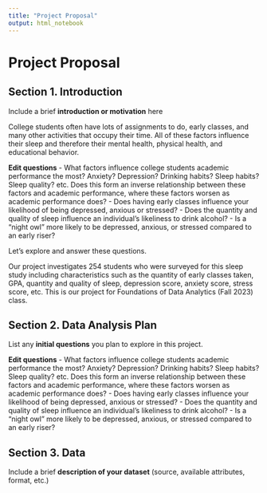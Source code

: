 ```yaml
---
title: "Project Proposal"
output: html_notebook
---
```


# Project Proposal

## Section 1. Introduction

Include a brief **introduction or motivation** here

College students often have lots of assignments to do, early classes, and many other activities that occupy their time. All of these factors influence their sleep and therefore their mental health, physical health, and educational behavior. 

**Edit questions**
  - What factors influence college students academic performance the most? Anxiety? Depression? Drinking habits? Sleep habits? Sleep quality? etc. Does this form an inverse relationship between these factors and academic performance, where these factors worsen as academic performance does?
  - Does having early classes influence your likelihood of being depressed, anxious or stressed?
  - Does the quantity and quality of sleep influence an individual's likeliness to drink alcohol?
  - Is a "night owl" more likely to be depressed, anxious, or stressed compared to an early riser?
  
Let's explore and answer these questions.

Our project investigates 254 students who were surveyed for this sleep study including characteristics such as the quantity of early classes taken, GPA, quantity and quality of sleep, depression score, anxiety score, stress score, etc. This is our project for Foundations of Data Analytics (Fall 2023) class.

## Section 2. Data Analysis Plan

List any **initial questions** you plan to explore in this project. 

**Edit questions**
  - What factors influence college students academic performance the most? Anxiety? Depression? Drinking habits? Sleep habits? Sleep quality? etc. Does this form an inverse relationship between these factors and academic performance, where these factors worsen as academic performance does?
  - Does having early classes influence your likelihood of being depressed, anxious or stressed?
  - Does the quantity and quality of sleep influence an individual's likeliness to drink alcohol?
  - Is a "night owl" more likely to be depressed, anxious, or stressed compared to an early riser?

## Section 3. Data

Include a brief **description of your dataset** (source, available attributes, format, etc.)

